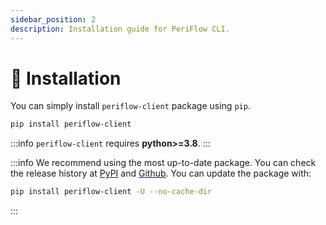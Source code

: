 ```yaml
---
sidebar_position: 2
description: Installation guide for PeriFlow CLI.
---
```


# 💾 Installation

You can simply install `periflow-client` package using `pip`.

```bash
pip install periflow-client
```

:::info
`periflow-client` requires **python>=3.8**.
:::

:::info
We recommend using the most up-to-date package.
You can check the release history at [PyPI](https://pypi.org/project/periflow-client/#history) and [Github](https://github.com/friendliai/periflow-client/releases).
You can update the package with:

```bash
pip install periflow-client -U --no-cache-dir
```
:::
